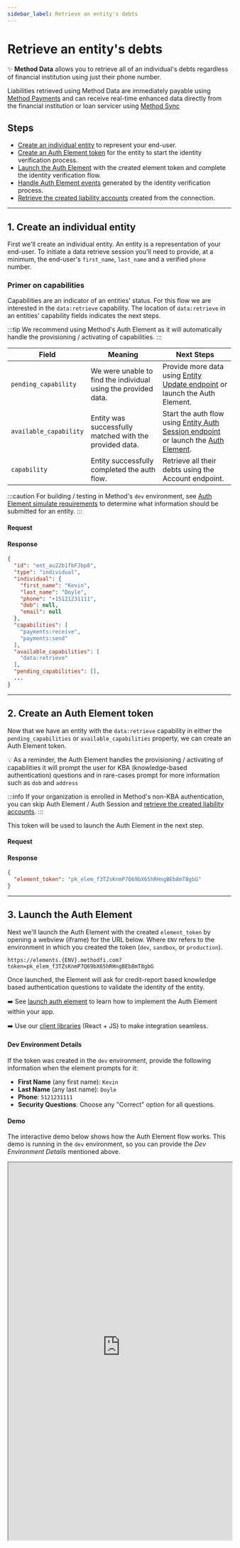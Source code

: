 ```yaml
---
sidebar_label: Retrieve an entity's debts
---
```




# Retrieve an entity's debts
✨ __Method Data__ allows you to retrieve all of an individual's debts regardless of financial institution
using just their phone number.

Liabilities retrieved using Method Data are immediately payable using [Method Payments](/guides/quick-start/create-your-first-payment)
and can receive real-time enhanced data directly from the financial institution or loan servicer using [Method Sync](/guides/quick-start/sync-a-liability)


## Steps
- [Create an individual entity](#1-create-an-individual-entity) to represent your end-user.
- [Create an Auth Element token](#2-create-an-auth-element-token) for the entity to start the identity verification process.
- [Launch the Auth Element](#3-launch-the-auth-element) with the created element token and
  complete the identity verification flow.
- [Handle Auth Element events](#4-handle-auth-element-events) generated by the identity verification process.
- [Retrieve the created liability accounts](#5-retrieve-the-created-liability-accounts) created from the connection.

---

## 1. Create an individual entity
First we'll create an individual entity. An entity is a representation of your end-user. To initiate a data retrieve
session you'll need to provide, at a minimum, the end-user's `first_name`, `last_name` and a verified `phone` number.

### Primer on capabilities
Capabilities are an indicator of an entities' status. For this flow we are interested in the `data:retrieve` capability.
The location of `data:retrieve` in an entities' capability fields indicates the next steps.

:::tip
We recommend using Method's Auth Element as it will automatically handle the provisioning / activating of capabilities.
:::

| Field                  | Meaning                                                        | Next Steps                                                                |
|------------------------|----------------------------------------------------------------|---------------------------------------------------------------------------|
| `pending_capability`   | We were unable to find the individual using the provided data. | Provide more data using [Entity Update endpoint](../../api/core/entities/update) or launch the Auth Element.    |
| `available_capability` | Entity was successfully matched with the provided data.        | Start the auth flow using [Entity Auth Session endpoint](/guides/entities/identity-verification) or launch the [Auth Element](/guides/quick-start/retrieve-an-entitys-debts#3-launch-the-auth-element). |
| `capability`           | Entity successfully completed the auth flow.                   | Retrieve all their debts using the Account endpoint.                      |

:::caution
For building / testing in Method's `dev` environment, see [Auth Element simulate requirements](/api/elements/auth/intro#simulate-requirements)
to determine what information should be submitted for an entity.
:::

#### Request

<EntitiesMethodDataCreateIndividual />

#### Response
```json
{
  "id": "ent_au22b1fbFJbp8",
  "type": "individual",
  "individual": {
    "first_name": "Kevin",
    "last_name": "Doyle",
    "phone": "+15121231111",
    "dob": null,
    "email": null
  },
  "capabilities": [
    "payments:receive",
    "payments:send"
  ],
  "available_capabilities": [
    "data:retrieve"
  ],
  "pending_capabilities": [],
  ...
}
```

---

## 2. Create an Auth Element token
Now that we have an entity with the `data:retrieve` capability in either the `pending_capabilities` or `available_capabilities`
property, we can create an Auth Element token.

💡 As a reminder, the Auth Element handles the provisioning / activating of capabilities it will prompt the user for
KBA (knowledge-based authentication) questions and in rare-cases prompt for more information such as `dob` and `address`

:::info
If your organization is enrolled in Method's non-KBA authentication, you can skip Auth Element / Auth Session and
[retrieve the created liability accounts](#5-retrieve-the-created-liability-accounts).
:::

This token will be used to launch the Auth Element in the next step.

#### Request

<ElementsCreateAuthToken />

#### Response
```json
{
  "element_token": "pk_elem_f3TZsKnmP7Q69bX65hRHngBEb8mT8gbG"
}
```

---

## 3. Launch the Auth Element
Next we'll launch the Auth Element with the created `element_token` by opening a webview (iframe) for the URL below.
Where `ENV` refers to the environment in which you created the token (`dev`, `sandbox`, or `production`).

```
https://elements.{ENV}.methodfi.com?token=pk_elem_f3TZsKnmP7Q69bX65hRHngBEb8mT8gbG
```

Once launched, the Element will ask for credit-report based knowledge based authentication questions
to validate the identity of the entity.

➡️ See [launch auth element](/api/elements/auth/implementation/launch-auth) to learn how
to implement the Auth Element within your app.

➡️ Use our [client libraries](../../libraries#elements-client-libraries) (React + JS) to make integration seamless.

#### Dev Environment Details
If the token was created in the `dev` environment, provide the following information
when the element prompts for it:
- __First Name__ (any first name): `Kevin`
- __Last Name__ (any last name): `Doyle`
- __Phone__: `5121231111`
- __Security Questions__: Choose any "Correct" option for all questions.

#### Demo
The interactive demo below shows how the Auth Element flow works. This demo is running in
the `dev` environment, so you can provide the _Dev Environment Details_ mentioned above.

<iframe
  width="100%"
  height="850"
  style={{ marginTop: 30 }}
  src="https://elements.dev.methodfi.com/?demo=auth" />

---

## 4. Handle Auth Element events
Method Elements communicate using callback (if using Method's client libraries) or HTTP redirect (if implemented within an iframe)
Your webview / app should intercept the redirects in order to react accordingly to state changes.

When a user has successfully verified their identity, a `success` event will be sent back to your app.

<ElementsAuthCallback />

---

## 5. Retrieve the created liability accounts
Now we'll retrieve the accounts created from the entity's completed Auth Element.
We'll use the entities' ID to retrieve all of the debts under their name.

The retrieved accounts created from this flow have the following capabilities:

* `data:retrieve` capability indicating that it was connected as part of this flow (Method Data).
* `payments:receive` capability indicating that the account is fully setup to be used for payments via Method Payments.
* `data:sync` capability indicating this liability can receive enhanced data and nightly data updates via Method Sync. ➡️ Learn more here.

#### Request

<AccountsHolderMethodDataList />

#### Response

```json
[
    {
      "id": "acc_XaDZc8tE4YVeJ",
      "holder_id": "ent_au22b1fbFJbp8",
      "type": "liability",
      "ach": null,
      "liability": {
        "mch_id": "mch_2347",
        "mask": "4512",
        "type": "auto_loan",
        "data_status": "pending",
        "data_last_successful_sync": null,
        "auto_loan": {
          "name": "Volvo Cars Auto Loan",
          "sub_type": "loan",
          "balance": 6083960,
          "opened_at": null,
          "payoff_amount": null,
          "payoff_amount_term": null,
          "last_payment_amount": 88800,
          "last_payment_date": "2022-05-12",
          "next_payment_due_date": "2022-06-01",
          "next_payment_minimum_amount": 88883,
          "term_length": 84,
          "interest_rate_percentage": 5.7,
          "interest_rate_type": "fixed"
        }
      },
      "status": "active",
      "capabilities": [
        "payments:receive",
        "data:retrieve"
      ],
      "available_capabilities": [
        "data:sync"
      ],
      "error": null,
      "created_at": "2022-02-16T00:47:32.508Z",
      "updated_at": "2022-02-16T00:47:32.508Z"
    },
    {
      "id": "acc_k5NzziUDg7hTg",
      "holder_id": "ent_au22b1fbFJbp8",
      "type": "liability",
      "liability": {
        "mch_id": "mch_183",
        "mask": "6382",
        "type": "credit_card",
        "data_status": "pending",
        "data_last_successful_sync": null,
        "credit_card": {
          "name": "Chase Sapphire Reserve",
          "balance": 550472,
          "opened_at": "2016-11-25",
          "last_payment_date": "2022-05-27",
          "last_payment_amount": 361000,
          "next_payment_due_date": null,
          "next_payment_minimum_amount": null,
          "last_statement_balance": 760501,
          "remaining_statement_balance": 0,
          "available_credit": 1788500,
          "pending_purchase_authorization_amount": 54136,
          "pending_credit_authorization_amount": null,
          "interest_saving_balance": null,
          "interest_rate_percentage": 21.75,
          "interest_rate_type": "variable"
        }
      },
      "status": "active",
      "capabilities": [
        "payments:receive",
        "data:retrieve"
      ],
      "available_capabilities": [
        "data:sync"
      ],
      "error": null,
      "created_at": "2022-02-16T02:56:19.548Z",
      "updated_at": "2022-02-16T02:56:19.548Z"
    },
  ...
]
```
